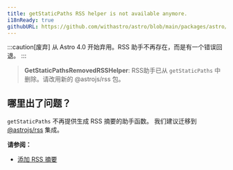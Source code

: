 ```yaml
---
title: getStaticPaths RSS helper is not available anymore.
i18nReady: true
githubURL: https://github.com/withastro/astro/blob/main/packages/astro/src/core/errors/errors-data.ts
---
```


:::caution[废弃]
从 Astro 4.0 开始弃用。RSS 助手不再存在，而是有一个错误回退。
:::

> **GetStaticPathsRemovedRSSHelper**: RSS助手已从 `getStaticPaths` 中删除。请改用新的 @astrojs/rss 包。

## 哪里出了问题？
`getStaticPaths` 不再提供生成 RSS 摘要的助手函数。 我们建议迁移到 [@astrojs/rss](/zh-cn/guides/rss/#设置-astrojsrss) 集成。

**请参阅：**
-  [添加 RSS 摘要](/zh-cn/guides/rss/)
